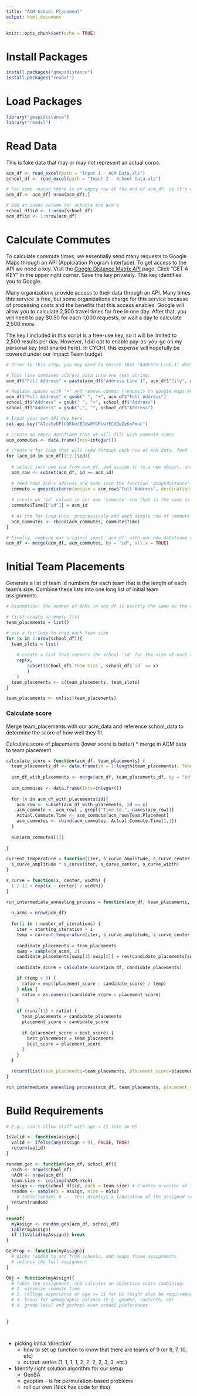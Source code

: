 ```yaml
---
title: "ACM School Placement"
output: html_document
---
```


```r
knitr::opts_chunk$set(echo = TRUE)
```

# Install Packages

```r
install.packages("gmapsdistance")
install.packages("readxl")
```

# Load Packages

```r
library("gmapsdistance")
library("readxl")
```

# Read Data

This is fake data that may or may not represent an actual corps.

```r
acm_df <- read_excel(path = "Input 1 - ACM Data.xls")
school_df <- read_excel(path = "Input 2 - School Data.xls")

# For some reason there is an empty row at the end of acm_df, so it's removed here:
acm_df <- acm_df[-nrow(acm_df),]

# Add an index column for schools and acm's
school_df$id <- 1:nrow(school_df)
acm_df$id <- 1:nrow(acm_df)

```

# Calculate Commutes

To calculate commute times, we essentially send many requests to Google Maps through an API (Applciation Program Interface). To get access to the API we need a key. Visit the [Google Distance Matrix API](https://developers.google.com/maps/documentation/distance-matrix/) page. Click "GET A KEY" in the upper right corner. Save the key privately. This key identifies you to Google.

Many organizations provide access to their data through an API. Many times this service is free, but some organizations charge for this service because of processing costs and the benefits that this access enables. Google will allow you to calculate 2,500 travel times for free in one day. After that, you will need to pay $0.50 for each 1,000 requests, or wait a day to calculate 2,500 more.

The key I included in this script is a free-use key, so it will be limited to 2,500 results per day. However, I did opt to enable pay-as-you-go on my personal key (not shared here). In CYCHI, this expense will hopefully be covered under our Impact Team budget.

```r
# Prior to this step, you may need to ensure that "Address.Line.1" does not include any apartment/suite/room info.

# This line combines address data into one text string:
acm_df$"Full Address" = paste(acm_df$"Address Line 1", acm_df$"City", acm_df$"State", acm_df$"Postal Code")

# Replace spaces with "+" and remove commas (requests to google maps API cannot include spaces)
acm_df$"Full Address" = gsub(" ", "+", acm_df$"Full Address")
school_df$"Address" = gsub(" ", "+", school_df$"Address")
school_df$"Address" = gsub(",", "", school_df$"Address")

# Input your own API Key here
set.api.key("AIzaSyDFlU9RkmJBJdw0YGMswYECXQeZeKxFmuc")

# Create an empty dataframe that we will fill with commute times
acm_commutes <- data.frame(Ints=integer())

# Create a for loop that will read through each row of ACM data, feed it into the main function of our gmapsdistance package, and build a new data frame of commute info.
for (acm_id in acm_df[1:2,]$id){
  
  # select just one row from acm_df, and assign it to a new object, acm_row
  acm_row <- subset(acm_df, id == acm_id)
  
  # feed that ACM's address and mode into the function 'gmapsdistance'. This will return a new object that is a single row of ACM commute times to each school. That row is assigned to a new object, 'commute'
  commute = gmapsdistance(origin = acm_row$"Full Address", destination = school_df[1:2,]$"Address", mode = acm_row$"Method of Commute", combinations = "all", shape = "wide")
  
  # create an 'id' column in our new 'commute' row that is the same as acm_id. We will use this to join our data frames.
  commute$Time[["id"]] = acm_id
  
  # as the for-loop runs, progressively add each single row of commute data into a new data frame called acm_commutes. As this for-loop runs, this dataframe grows to include all ACM's.
  acm_commutes <- rbind(acm_commutes, commute$Time)
}

# Finally, combine our original input 'acm_df' with our new dataframe of commute times 'acm_commutes', and overwrite our original acm_df with this newly combined data frame.
acm_df <- merge(acm_df, acm_commutes, by = "id", all.x = TRUE)

```

# Initial Team Placements

Generate a list of team id numbers for each team that is the length of each team's size. Combine these lists into one long list of initial team assignments.

```r
# Assumption: the number of ACMs in acm_df is exactly the same as the number of team slots

# first create an empty list
team_placements = list()

# use a for-loop to read each team size
for (x in 1:nrow(school_df)){
  team_slots = list(
    
    # create a list that repeats the school 'id' for the size of each team
    rep(x, 
        subset(school_df$`Team Size`, school_df$`id` == x)
        )
    )
  team_placements <- c(team_placements, team_slots)
}

team_placements <- unlist(team_placements)

```

### Calculate score

Merge team_placements with our acm_data and reference school_data to determine the score of how well they fit.

Calculate score of placements (lower score is better)
* merge in ACM data to team placement


```r
calculate_score = function(acm_df, team_placements) {
  team_placements_df <- data.frame(id = 1:length(team_placements), Team.Placement = team_placements)
  
  acm_df_with_placements <- merge(acm_df, team_placements_df, by = "id", all = TRUE)
  
  acm_commutes <- data.frame(Ints=integer())
  
  for (x in acm_df_with_placements$id){
    acm_row <- subset(acm_df_with_placements, id == x)
    acm_commute <- acm_row[ , grepl("Time.to.", names(acm_row))]
    Actual.Commute.Time <- acm_commute[acm_row$Team.Placement]
    acm_commutes <- rbind(acm_commutes, Actual.Commute.Time[1,1])
  }
  
  sum(acm_commutes[1])
  
}


```


```r
current_temperature = function(iter, s_curve_amplitude, s_curve_center, s_curve_width) {
  s_curve_amplitude * s_curve(iter, s_curve_center, s_curve_width)
}

s_curve = function(x, center, width) {
  1 / (1 + exp((x - center) / width))
}

```


```r
run_intermediate_annealing_process = function(acm_df, team_placements, placement_score, best_placements, best_score, starting_iteration, number_of_iterations, s_curve_amplitude, s_curve_center, s_curve_width) {
  
  n_acms = nrow(acm_df)
  
  for(i in 1:number_of_iterations) {
    iter = starting_iteration + i
    temp = current_temperature(iter, s_curve_amplitude, s_curve_center, s_curve_width)
    
    candidate_placements = team_placements
    swap = sample(n_acms, 2)
    candidate_placements[swap[1]:swap[2]] = rev(candidate_placements[swap[1]:swap[2]])
    
    candidate_score = calculate_score(acm_df, candidate_placements)

    if (temp > 0) {
      ratio = exp((placement_score - candidate_score) / temp)
    } else {
      ratio = as.numeric(candidate_score < placement_score)
    }
    
    if (runif(1) < ratio) {
      team_placements = candidate_placements
      placement_score = candidate_score
      
      if (placement_score < best_score) {
        best_placements = team_placements
        best_score = placement_score
      }
    }
  }
  
  return(list(team_placements=team_placements, placement_score=placement_score, best_placements=best_placements, best_score=best_score))
}

```

```r
run_intermediate_annealing_process(acm_df, team_placements, placement_score = 445109, best_placements = team_placements, best_score = 445109, starting_iteration = 1, number_of_iterations = 200, s_curve_amplitude = 4000, s_curve_center = 0, s_curve_width = 3000)
```


# Build Requirements

```r
# E.g., can't allow staff with age < 21 into an HS

IsValid <- function(assign){
  valid <- ifelse(any(assign < 9), FALSE, TRUE) 
  return(valid)
}

```



```r

random.gen <- function(acm_df, school_df){
  nSch <- nrow(school_df)
  nACM <- nrow(acm_df)
  team.size <- ceiling(nACM/nSch)
  assign <- rep(school_df$id, each = team.size) # Creates a vector of 1 10 times, 2 10 times, etc
  random <- sample(x = assign, size = nStu)
    # table(random) # ... This displays a tabulation of the assigned schools
  return(random)
}

repeat{
  myAssign <- random.gen(acm_df, school_df)
  table(myAssign)
  if (IsValid(myAssign)) break
}
```

```r
GenProp <- function(myAssign){
  # picks random to and from schools, and swaps those assignments
  # returns the full assignment
}
```


```r
Obj <- function(myAssign){
  # Takes the assignment, and calcules an objective score combining:
  # 1. minimize commute time
  # 2. college experience or age >= 21 for HS (might also be requirement for valid proposal)
  # 3. bonus for demographic balance (e.g. gender, race/eth, ed)
  # 4. grade-level and perhaps even school preferences
  
  
}
```

```r

```

```r

```


* picking initial 'direction'
  * how to set up function to know that there are teams of 9 (or 8, 7, 10, etc)
  * output: series (1, 1, 1, 1, 2, 2, 2, 2, 3, 3, etc.)
* Identify right solution algorithm for our setup
  * GenSA
  * gaoptim -- is for permutation-based problems
  * roll our own (Nick has code for this)


